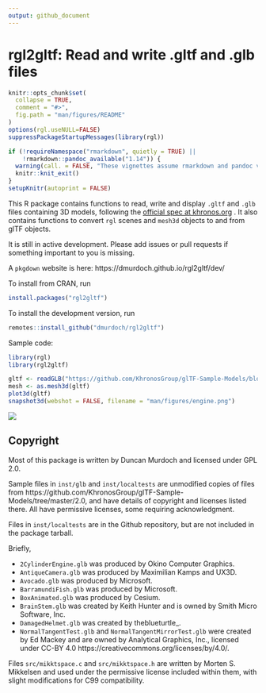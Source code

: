 ```yaml
---
output: github_document
---
```


<!-- README.md is generated from README.Rmd. Please edit that file -->

rgl2gltf:   Read and write .gltf and .glb files
=======================================================

```r
knitr::opts_chunk$set(
  collapse = TRUE,
  comment = "#>",
  fig.path = "man/figures/README"
)
options(rgl.useNULL=FALSE)
suppressPackageStartupMessages(library(rgl))

if (!requireNamespace("rmarkdown", quietly = TRUE) ||
    !rmarkdown::pandoc_available("1.14")) {
  warning(call. = FALSE, "These vignettes assume rmarkdown and pandoc version 1.14.  These were not found. Older versions will not work.")
  knitr::knit_exit()
}
setupKnitr(autoprint = FALSE)
```

This R package contains functions to read, write and display
`.gltf` and `.glb` files containing 3D models, following the
[official spec at khronos.org](https://www.khronos.org/registry/glTF/specs/2.0/glTF-2.0.html) .  It also contains functions to convert
`rgl` scenes and `mesh3d` objects to and from glTF objects.

It is still in active development.  Please add issues or pull requests if something 
important to you is missing.

A `pkgdown` website is here:  https://dmurdoch.github.io/rgl2gltf/dev/

To install from CRAN, run
```r
install.packages("rgl2gltf")
```

To install the development version, run

```r
remotes::install_github("dmurdoch/rgl2gltf")
```

Sample code:

```r
library(rgl)
library(rgl2gltf)

gltf <- readGLB("https://github.com/KhronosGroup/glTF-Sample-Models/blob/master/2.0/2CylinderEngine/glTF-Binary/2CylinderEngine.glb?raw=true")
mesh <- as.mesh3d(gltf)
plot3d(gltf)
snapshot3d(webshot = FALSE, filename = "man/figures/engine.png")
```

![](man/figures/engine.png)

Copyright
---------

Most of this package is written by Duncan Murdoch and licensed
under GPL 2.0.  

Sample files in `inst/glb` and `inst/localtests` 
are unmodified copies of files from https://github.com/KhronosGroup/glTF-Sample-Models/tree/master/2.0, 
and have details of copyright and licenses listed there. All 
have permissive licenses, some requiring acknowledgment. 

Files in `inst/localtests` are in the Github repository, but
are not included in the package tarball.

Briefly,

- `2CylinderEngine.glb` was produced by Okino Computer Graphics.
- `AntiqueCamera.glb` was produced by Maximilian Kamps and UX3D.
- `Avocado.glb` was produced by Microsoft.
- `BarramundiFish.glb` was produced by Microsoft.
- `BoxAnimated.glb` was produced by Cesium.
- `BrainStem.glb` was created by Keith Hunter and is owned by Smith Micro Software, Inc. 
- `DamagedHelmet.glb` was created by theblueturtle_.
- `NormalTangentTest.glb` and `NormalTangentMirrorTest.glb` were created
by Ed Mackey and are owned by Analytical Graphics, Inc., licensed under
CC-BY 4.0 https://creativecommons.org/licenses/by/4.0/.

Files `src/mikktspace.c` and `src/mikktspace.h` are written by Morten
S. Mikkelsen and used under the permissive license included
within them, with slight modifications for C99
compatibility.
